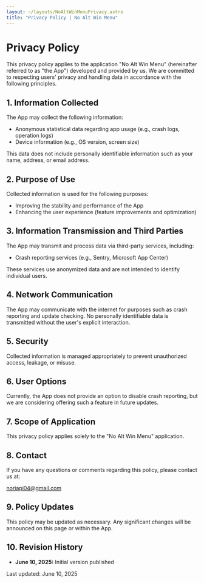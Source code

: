 ```yaml
---
layout: ~/layouts/NoAltWinMenuPrivacy.astro
title: "Privacy Policy | No Alt Win Menu"
---
```



<!-- textlint-disable -->

# Privacy Policy

This privacy policy applies to the application "No Alt Win Menu"
(hereinafter referred to as "the App") developed and provided by us.
We are committed to respecting users' privacy and handling data in
accordance with the following principles.

## 1. Information Collected

The App may collect the following information:

- Anonymous statistical data regarding app usage (e.g., crash logs, operation logs)
- Device information (e.g., OS version, screen size)

This data does not include personally identifiable information such
as your name, address, or email address.

## 2. Purpose of Use

Collected information is used for the following purposes:

- Improving the stability and performance of the App
- Enhancing the user experience (feature improvements and optimization)

## 3. Information Transmission and Third Parties

The App may transmit and process data via third-party services,
including:

- Crash reporting services (e.g., Sentry, Microsoft App Center)

These services use anonymized data and are not intended to identify
individual users.

## 4. Network Communication

The App may communicate with the internet for purposes such as crash
reporting and update checking. No personally identifiable data is
transmitted without the user's explicit interaction.

## 5. Security

Collected information is managed appropriately to prevent
unauthorized access, leakage, or misuse.

## 6. User Options

Currently, the App does not provide an option to disable crash
reporting, but we are considering offering such a feature in future
updates.

## 7. Scope of Application

This privacy policy applies solely to the "No Alt Win Menu"
application.

## 8. Contact

If you have any questions or comments regarding this policy, please
contact us at:

[noriapi04@gmail.com](mailto:noriapi04@gmail.com)

## 9. Policy Updates

This policy may be updated as necessary. Any significant changes
will be announced on this page or within the App.

## 10. Revision History

- **June 10, 2025:** Initial version published

<footer>

Last updated: June 10, 2025

</footer>
